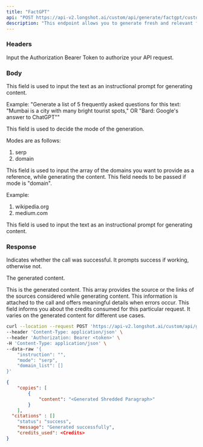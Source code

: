 ```yaml
---
title: "FactGPT"
api: "POST https://api-v2.longshot.ai/custom/api/generate/factgpt/custom"
description: "This endpoint allows you to generate fresh and relevant factually accurate content- FactGPT."
---
```


### Headers

<ParamField header="Authorization" type="string" placeholder="Bearer <Secret Token>" required>
  Input the Authorization Bearer Token to authorize your API request.
</ParamField>

### Body

<ParamField body="instruction" type="string" required>
  This field is used to input the text as an instructional prompt for generating content.
  
  Example: 
  "Generate a list of 5 frequently asked questions for this text: "Mumbai is a city with many bright tourist spots," 
    OR 
  "Bard: Google's answer to ChatGPT""
</ParamField>

<ParamField body="mode" type="string" default="serp" required>
  This field is used to decide the mode of the generation. 

  Modes are as follows:
  1. serp
  2. domain
  
</ParamField>

<ParamField body="domain_list" type="string">
  This field is used to input the array of the domains you want to provide as a reference, while generating the content.
  This field needs to be passed if mode is "domain".

  Example:
  1. wikipedia.org
  2. medium.com
</ParamField>

<ParamField body="topic" type="string">
  This field is used to input the text as an instructional prompt for generating content.
</ParamField>

### Response

<ResponseField name="status" type="string">
  Indicates whether the call was successful. It prompts success if working, otherwise not.
</ResponseField>

<ResponseField name="copies" type="object">

The generated content.

<Expandable title="Toggle object">

<ResponseField name="content" type="string">
  This is the generated content.
</ResponseField>

</Expandable>

</ResponseField>

<ResponseField name="citations" type="string">
  This array provides the source or the links of the sources considered while generating content.
</ResponseField>

<ResponseField name="message" type="string">
  This information is attached to the call and offers meaningful details when errors occur.
</ResponseField>

<ResponseField name="credits_used" type="number">
  This field informs you about the credits consumed for this particular request. It varies on the generated content for different use cases.
</ResponseField>

<RequestExample>

```bash Example Request
curl --location --request POST 'https://api-v2.longshot.ai/custom/api/generate/factgpt/custom' \
--header 'Content-Type: application/json' \
--header 'Authorization: Bearer <token>' \
-H 'Content-Type: application/json' \
--data-raw '{
    "instruction": "",
    "mode": "serp",
    "domain_list": []
}'
```

</RequestExample>

<ResponseExample>

```json Response
{
	"copies": [
		{
			"content": "<Generated Shredded Paragraph>"
		}
	],
  "citations" : []
	"status": "success",
	"message": "Generated successfully",
	"credits_used": <Credits>
}
```

</ResponseExample>

